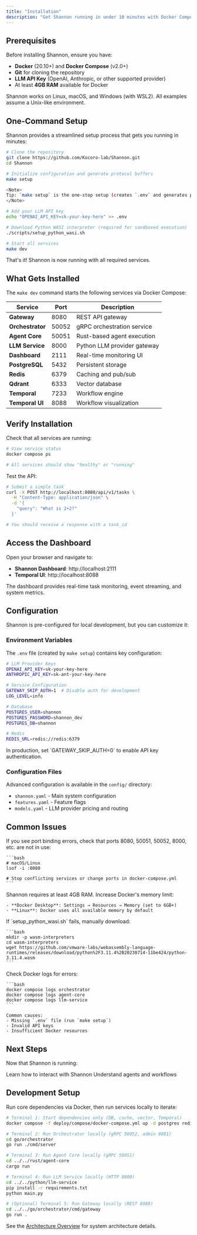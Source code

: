 ```yaml
---
title: "Installation"
description: "Get Shannon running in under 10 minutes with Docker Compose"
---
```


## Prerequisites

Before installing Shannon, ensure you have:

- **Docker** (20.10+) and **Docker Compose** (v2.0+)
- **Git** for cloning the repository
- **LLM API Key** (OpenAI, Anthropic, or other supported provider)
- At least **4GB RAM** available for Docker

<Note>
Shannon works on Linux, macOS, and Windows (with WSL2). All examples assume a Unix-like environment.
</Note>

## One-Command Setup

Shannon provides a streamlined setup process that gets you running in minutes:

```bash
# Clone the repository
git clone https://github.com/Kocoro-lab/Shannon.git
cd Shannon

# Initialize configuration and generate protocol buffers
make setup

<Note>
Tip: `make setup` is the one‑stop setup (creates `.env` and generates protobufs). If you only need the environment file, use `make setup-env`. You can also regenerate protobufs anytime with `make proto`.
</Note>

# Add your LLM API key
echo "OPENAI_API_KEY=sk-your-key-here" >> .env

# Download Python WASI interpreter (required for sandboxed execution)
./scripts/setup_python_wasi.sh

# Start all services
make dev
```

That's it! Shannon is now running with all required services.

## What Gets Installed

The `make dev` command starts the following services via Docker Compose:

| Service | Port | Description |
|---------|------|-------------|
| **Gateway** | 8080 | REST API gateway |
| **Orchestrator** | 50052 | gRPC orchestration service |
| **Agent Core** | 50051 | Rust-based agent execution |
| **LLM Service** | 8000 | Python LLM provider gateway |
| **Dashboard** | 2111 | Real-time monitoring UI |
| **PostgreSQL** | 5432 | Persistent storage |
| **Redis** | 6379 | Caching and pub/sub |
| **Qdrant** | 6333 | Vector database |
| **Temporal** | 7233 | Workflow engine |
| **Temporal UI** | 8088 | Workflow visualization |

## Verify Installation

Check that all services are running:

```bash
# View service status
docker compose ps

# All services should show "healthy" or "running"
```

Test the API:

```bash
# Submit a simple task
curl -X POST http://localhost:8080/api/v1/tasks \
  -H "Content-Type: application/json" \
  -d '{
    "query": "What is 2+2?"
  }'

# You should receive a response with a task_id
```

## Access the Dashboard

Open your browser and navigate to:

- **Shannon Dashboard**: http://localhost:2111
- **Temporal UI**: http://localhost:8088

The dashboard provides real-time task monitoring, event streaming, and system metrics.

## Configuration

Shannon is pre-configured for local development, but you can customize it:

### Environment Variables

The `.env` file (created by `make setup`) contains key configuration:

```bash
# LLM Provider Keys
OPENAI_API_KEY=sk-your-key-here
ANTHROPIC_API_KEY=sk-ant-your-key-here

# Service Configuration
GATEWAY_SKIP_AUTH=1  # Disable auth for development
LOG_LEVEL=info

# Database
POSTGRES_USER=shannon
POSTGRES_PASSWORD=shannon_dev
POSTGRES_DB=shannon

# Redis
REDIS_URL=redis://redis:6379
```

<Warning>
In production, set `GATEWAY_SKIP_AUTH=0` to enable API key authentication.
</Warning>

### Configuration Files

Advanced configuration is available in the `config/` directory:

- `shannon.yaml` - Main system configuration
- `features.yaml` - Feature flags
- `models.yaml` - LLM provider pricing and routing

## Common Issues

<AccordionGroup>
  <Accordion title="Port conflicts">
    If you see port binding errors, check that ports 8080, 50051, 50052, 8000, etc. are not in use:

    ```bash
    # macOS/Linux
    lsof -i :8080

    # Stop conflicting services or change ports in docker-compose.yml
    ```
  </Accordion>

  <Accordion title="Docker memory issues">
    Shannon requires at least 4GB RAM. Increase Docker's memory limit:

    - **Docker Desktop**: Settings → Resources → Memory (set to 6GB+)
    - **Linux**: Docker uses all available memory by default
  </Accordion>

  <Accordion title="Python WASI download fails">
    If `setup_python_wasi.sh` fails, manually download:

    ```bash
    mkdir -p wasm-interpreters
    cd wasm-interpreters
    wget https://github.com/vmware-labs/webassembly-language-runtimes/releases/download/python%2F3.11.4%2B20230714-11be424/python-3.11.4.wasm
    ```
  </Accordion>

  <Accordion title="Services won't start">
    Check Docker logs for errors:

    ```bash
    docker compose logs orchestrator
    docker compose logs agent-core
    docker compose logs llm-service
    ```

    Common causes:
    - Missing `.env` file (run `make setup`)
    - Invalid API keys
    - Insufficient Docker resources
  </Accordion>
</AccordionGroup>

## Next Steps

Now that Shannon is running:

<CardGroup cols={2}>
  <Card
    title="Submit Your First Task"
    icon="rocket"
    href="/en/quickstart/quickstart"
  >
    Learn how to interact with Shannon
  </Card>
  <Card
    title="Core Concepts"
    icon="book"
    href="/en/quickstart/concepts/agents"
  >
    Understand agents and workflows
  </Card>
</CardGroup>

## Development Setup

Run core dependencies via Docker, then run services locally to iterate:

```bash
# Terminal 1: Start dependencies only (DB, cache, vector, Temporal)
docker compose -f deploy/compose/docker-compose.yml up -d postgres redis qdrant temporal

# Terminal 2: Run Orchestrator locally (gRPC 50052, admin 8081)
cd go/orchestrator
go run ./cmd/server

# Terminal 3: Run Agent Core locally (gRPC 50051)
cd ../../rust/agent-core
cargo run

# Terminal 4: Run LLM Service locally (HTTP 8000)
cd ../../python/llm-service
pip install -r requirements.txt
python main.py

# (Optional) Terminal 5: Run Gateway locally (REST 8080)
cd ../../go/orchestrator/cmd/gateway
go run .
```

See the [Architecture Overview](/en/architecture/overview) for system architecture details.
